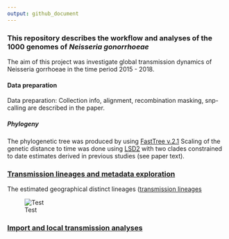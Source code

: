 ```yaml
---
output: github_document
---
```


### This repository describes the workflow and analyses of the 1000 genomes of *Neisseria gonorrhoeae*

The aim of this project was investigate global transmission dynamics of Neisseria gorrhoeae in the time period 2015 - 2018. 

#### Data preparation
Data preparation: Collection info, alignment, recombination masking, snp-calling are described in the paper. 

##### Phylogeny
The phylogenetic tree was produced by using [FastTree v.2.1](https://doi.org/10.1371/journal.pone.0009490)
Scaling of the genetic distance to time was done using [LSD2](https://doi.org/10.1093/sysbio/syv068) with two clades constrained to date estimates derived in previous studies (see paper text). 

### [Transmission lineages and metadata exploration](https://magnunos.shinyapps.io/LineageHomology_Explorer/?_ga=2.205397328.1370338265.1637693506-226041197.1637248825)

The estimated geographical distinct lineages ([transmission lineages](https://www.science.org/doi/10.1126/science.abf2946)

![Test](Files/TL_Explorer.png)

### [Import and local transmission analyses]()